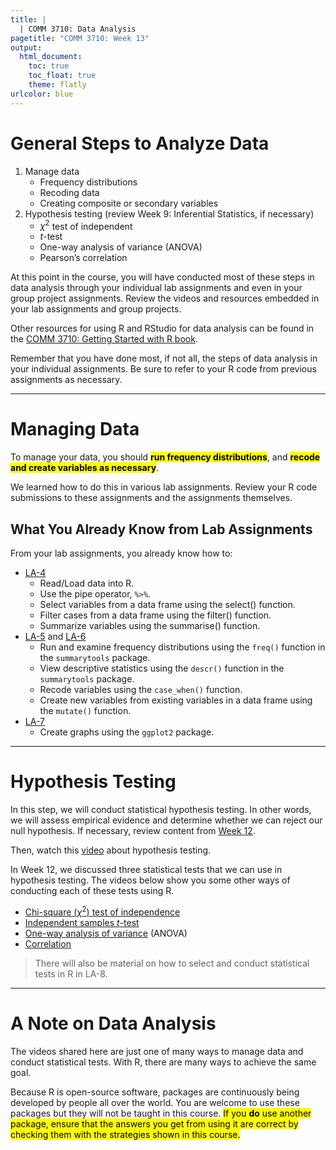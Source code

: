 ```yaml
---
title: |
  | COMM 3710: Data Analysis
pagetitle: "COMM 3710: Week 13"
output:
  html_document:
    toc: true
    toc_float: true
    theme: flatly
urlcolor: blue
---
```


# General Steps to Analyze Data
1. Manage data
   - Frequency distributions
   - Recoding data
   - Creating composite or secondary variables
2. Hypothesis testing (review Week 9: Inferential Statistics, if necessary)
   - $\chi^2$ test of independent
   - $t$-test
   - One-way analysis of variance (ANOVA)
   - Pearson's correlation

At this point in the course, you will have conducted most of these steps in data analysis through your individual lab assignments and even in your group project assignments. Review the videos and resources embedded in your lab assignments and group projects.

Other resources for using R and RStudio for data analysis can be found in the [COMM 3710: Getting Started with R book](https://sarakyeo.github.io/COMM-3710-bookdown/docs/index.html).

Remember that you have done most, if not all, the steps of data analysis in your individual assignments. Be sure to refer to your R code from previous assignments as necessary.

---

# Managing Data
To manage your data, you should <mark>**run frequency distributions**</mark>, and <mark>**recode and create variables as necessary**</mark>.

We learned how to do this in various lab assignments. Review your R code submissions to these assignments and the assignments themselves.

## What You Already Know from Lab Assignments
From your lab assignments, you already know how to:

- [LA-4](https://sarakyeo.github.io/COMM-3710/LA/LA-4.html)
   - Read/Load data into R.
   - Use the pipe operator, `%>%`.
   - Select variables from a data frame using the select() function.
   - Filter cases from a data frame using the filter() function.
   - Summarize variables using the summarise() function.
- [LA-5](https://sarakyeo.github.io/COMM-3710/LA/LA-5.html) and [LA-6](https://sarakyeo.github.io/COMM-3710/LA/LA-6.html)
   - Run and examine frequency distributions using the `freq()` function in the `summarytools` package.
   - View descriptive statistics using the `descr()` function in the `summarytools` package.
   - Recode variables using the `case_when()` function.
   - Create new variables from existing variables in a data frame using the `mutate()` function.
- [LA-7](https://sarakyeo.github.io/COMM-3710/LA/LA-7.html)
   - Create graphs using the `ggplot2` package.

---

# Hypothesis Testing
In this step, we will conduct statistical hypothesis testing. In other words, we will assess empirical evidence and determine whether we can reject our null hypothesis. If necessary, review content from [Week 12](https://sarakyeo.github.io/COMM-3710/week12.html).

Then, watch this [video](https://youtu.be/08uylSp-CuI) about hypothesis testing.

In Week 12, we discussed three statistical tests that we can use in hypothesis testing. The videos below show you some other ways of conducting each of these tests using R.

- [Chi-square ($\chi^2$) test of independence](https://youtu.be/Dnlp9vswwEk)
- [Independent samples $t$-test](https://youtu.be/ANMuuq502rE?t=416)
- [One-way analysis of variance](https://youtu.be/2uQCUBtqCfM) (ANOVA)
- [Correlation](https://youtu.be/lf4HfHx2ASs)

> There will also be material on how to select and conduct statistical tests in R in LA-8.

---

# A Note on Data Analysis
The videos shared here are just one of many ways to manage data and conduct statistical tests. With R, there are many ways to achieve the same goal.

Because R is open-source software, packages are continuously being developed by people all over the world. You are welcome to use these packages but they will not be taught in this course. <mark>If you **do** use another package, ensure that the answers you get from using it are correct by checking them with the strategies shown in this course.</mark>